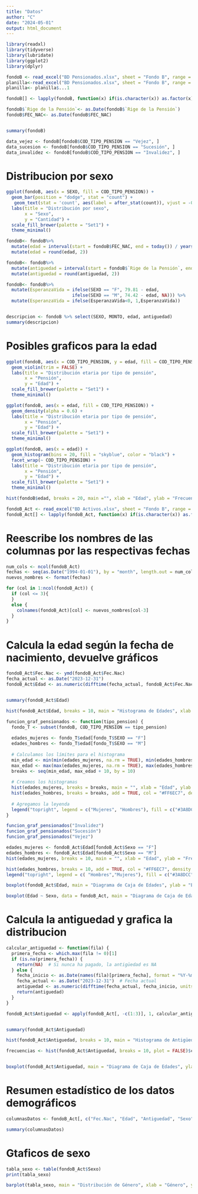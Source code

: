 ```yaml
---
title: "Datos"
author: "C"
date: "2024-05-01"
output: html_document
---
```


```r
library(readxl)
library(tidyverse)
library(lubridate)
library(ggplot2)
library(dplyr)
```

```r
fondoB <- read_excel("BD Pensionados.xlsx", sheet = "Fondo B", range = cell_cols(1:8))
planilla<-read_excel("BD Pensionados.xlsx", sheet = "Fondo B", range = "K2", col_names = FALSE)
planilla<- planilla$...1

fondoB[] <- lapply(fondoB, function(x) if(is.character(x)) as.factor(x) else x)

fondoB$`Rige de la Pensión`<- as.Date(fondoB$`Rige de la Pensión`)
fondoB$FEC_NAC<- as.Date(fondoB$FEC_NAC)


summary(fondoB)
```

```r
data_vejez <- fondoB[fondoB$COD_TIPO_PENSION == "Vejez", ]
data_sucesion <- fondoB[fondoB$COD_TIPO_PENSION == "Sucesión", ]
data_invalidez <- fondoB[fondoB$COD_TIPO_PENSION == "Invalidez", ]
```

# Distribucion por sexo
```r
ggplot(fondoB, aes(x = SEXO, fill = COD_TIPO_PENSION)) + 
  geom_bar(position = "dodge", stat = "count") +
   geom_text(stat = 'count', aes(label = after_stat(count)), vjust = -0.5, position = position_dodge(width = 0.9), size = 3) +
  labs(title = "Distribución por sexo",
       x = "Sexo",
       y = "Cantidad") +
  scale_fill_brewer(palette = "Set1") +  
  theme_minimal()
```

```r

fondoB<- fondoB%>%
  mutate(edad = interval(start = fondoB$FEC_NAC, end = today()) / years(1)) %>%
  mutate(edad = round(edad, 2))

fondoB<- fondoB%>%
  mutate(antiguedad = interval(start = fondoB$`Rige de la Pensión`, end = today()) / years(1)) %>%
  mutate(antiguedad = round(antiguedad, 2))

fondoB<- fondoB%>%
  mutate(EsperanzaVida = ifelse(SEXO == "F", 79.81 - edad,
                         ifelse(SEXO == "M", 74.42 - edad, NA))) %>% 
  mutate(EsperanzaVida = ifelse(EsperanzaVida<0, 1,EsperanzaVida))


descripcion <- fondoB %>% select(SEXO, MONTO, edad, antiguedad)
summary(descripcion)

```

# Posibles graficos para la edad

```r
ggplot(fondoB, aes(x = COD_TIPO_PENSION, y = edad, fill = COD_TIPO_PENSION)) +
  geom_violin(trim = FALSE) +
  labs(title = "Distribución etaria por tipo de pensión",
       x = "Pensión",
       y = "Edad") +
  scale_fill_brewer(palette = "Set1") +
  theme_minimal()
```
```r
ggplot(fondoB, aes(x = edad, fill = COD_TIPO_PENSION)) +
  geom_density(alpha = 0.6) +
  labs(title = "Distribución etaria por tipo de pensión",
       x = "Pensión",
       y = "Edad") +
  scale_fill_brewer(palette = "Set1") +
  theme_minimal()
```

```r
ggplot(fondoB, aes(x = edad)) +
  geom_histogram(bins = 20, fill = "skyblue", color = "black") +
  facet_wrap(~ COD_TIPO_PENSION) +
  labs(title = "Distribución etaria por tipo de pensión",
       x = "Pensión",
       y = "Edad") +
  scale_fill_brewer(palette = "Set1") +
  theme_minimal()
```


```r
hist(fondoB$edad, breaks = 20, main ="", xlab = "Edad", ylab = "Frecuencia", col = "#3A8DCC")

```

```r
fondoB_Act <- read_excel("BD Activos.xlsx", sheet = "Fondo B", range = cell_cols(1:363))
fondoB_Act[] <- lapply(fondoB_Act, function(x) if(is.character(x)) as.factor(x) else x)
```
# Reescribe los nombres de las columnas por las respectivas fechas
```r
num_cols <- ncol(fondoB_Act)
fechas <- seq(as.Date("1994-01-01"), by = "month", length.out = num_cols)
nuevos_nombres <- format(fechas)

for (col in 1:ncol(fondoB_Act)) {
  if (col <= 3){
  }
  else {
    colnames(fondoB_Act)[col] <- nuevos_nombres[col-3]
  }
}


```
# Calcula la edad según la fecha de nacimiento, devuelve gráficos
```r
fondoB_Act$Fec.Nac <- ymd(fondoB_Act$Fec.Nac)
fecha_actual <- as.Date("2023-12-31")
fondoB_Act$Edad <- as.numeric(difftime(fecha_actual, fondoB_Act$Fec.Nac, units = "days")) / 365.25


summary(fondoB_Act$Edad)

hist(fondoB_Act$Edad, breaks = 10, main = "Histograma de Edades", xlab = "Edad", ylab = "Frecuencia", col = "#3A8DCC")


```

```r
funcion_graf_pensionados <- function(tipo_pension) {
  fondo_T <- subset(fondoB, COD_TIPO_PENSION == tipo_pension)
  
  edades_mujeres <- fondo_T$edad[fondo_T$SEXO == "F"]
  edades_hombres <- fondo_T$edad[fondo_T$SEXO == "M"]
  
  # Calculamos los límites para el histograma
  min_edad <- min(min(edades_mujeres, na.rm = TRUE), min(edades_hombres, na.rm = TRUE))
  max_edad <- max(max(edades_mujeres, na.rm = TRUE), max(edades_hombres, na.rm = TRUE))
  breaks <- seq(min_edad, max_edad + 10, by = 10)
  
  # Creamos los histogramas
  hist(edades_mujeres, breaks = breaks, main = "", xlab = "Edad", ylab = "Frecuencia", col = "#3A8DCC", ylim = c(0, max(max(hist(edades_mujeres, breaks = breaks, plot = FALSE)$counts), max(hist(edades_hombres, breaks = breaks, plot = FALSE)$counts))))
  hist(edades_hombres, breaks = breaks, add = TRUE, col = "#FF6EC7", density = 40)
  
  # Agregamos la leyenda
  legend("topright", legend = c("Mujeres", "Hombres"), fill = c("#3A8DCC", "#FF6EC7"))
}

funcion_graf_pensionados("Invalidez")
funcion_graf_pensionados("Sucesión")
funcion_graf_pensionados("Vejez")

```

```r
edades_mujeres <- fondoB_Act$Edad[fondoB_Act$Sexo == "F"]
edades_hombres <- fondoB_Act$Edad[fondoB_Act$Sexo == "M"]
hist(edades_mujeres, breaks = 10, main = "", xlab = "Edad", ylab = "Frecuencia", col = "#3A8DCC", ylim = c(0, max(hist(edades_mujeres, breaks = 10)$counts, hist(edades_hombres, breaks = 10)$counts)))

hist(edades_hombres, breaks = 10, add = TRUE, col = "#FF6EC7", density = 40)
legend("topright", legend = c( "Hombres","Mujeres"), fill = c("#3A8DCC", "#FF6EC7"))
```


```r
boxplot(fondoB_Act$Edad, main = "Diagrama de Caja de Edades", ylab = "Edad")

boxplot(Edad ~ Sexo, data = fondoB_Act, main = "Diagrama de Caja de Edades por Sexo", ylab = "Edad", col = c("#3A8DCC", "#FF6EC7"))


```
# Calcula la antiguedad y grafica la distribucion
```r
calcular_antiguedad <- function(fila) {
  primera_fecha <- which.max(fila != 0)[1]
  if (is.na(primera_fecha)) {
    return(NA)  # Si nunca ha pagado, la antigüedad es NA
  } else {
    fecha_inicio <- as.Date(names(fila)[primera_fecha], format = "%Y-%m-%d")
    fecha_actual <- as.Date("2023-12-31")  # Fecha actual
    antiguedad <- as.numeric(difftime(fecha_actual, fecha_inicio, units = "days")) / 365.25
    return(antiguedad)
  }
}

fondoB_Act$Antiguedad <- apply(fondoB_Act[, -c(1:3)], 1, calcular_antiguedad)


summary(fondoB_Act$Antiguedad)

hist(fondoB_Act$Antiguedad, breaks = 10, main = "Histograma de Antigüedad", xlab = "Antigüedad", ylab = "Frecuencia", col = "#3A8DCC")

frecuencias <- hist(fondoB_Act$Antiguedad, breaks = 10, plot = FALSE)$counts


boxplot(fondoB_Act$Antiguedad, main = "Diagrama de Caja de Edades", ylab = "Antiguedad")
```

# Resumen estadístico de los datos demográficos 
```r
columnasDatos <- fondoB_Act[, c("Fec.Nac", "Edad", "Antiguedad", "Sexo")]

summary(columnasDatos)
```
# Gtaficos de sexo
```r
tabla_sexo <- table(fondoB_Act$Sexo)
print(tabla_sexo)

barplot(tabla_sexo, main = "Distribución de Género", xlab = "Género", ylab = "Frecuencia", col = "#3A8DCC")


```



